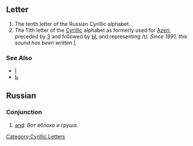 ==Letter==
#The tenth letter of the Russian Cyrillic alphabet.
#The 11th letter of the [[Cyrillic]] alphabet as formerly used for [[Azeri]], preceded by [[З]] and followed by [[Ы]], and representing /ɪ/. ''Since 1991, this sound has been written [[İ]].''
===See Also===
*[[İ]]
*[[Ь]]
[[Category:Cyrillic Letters]]
== Russian ==
=== Conjunction ===

# [[and]]: ''Вот яблоко и груша.''
